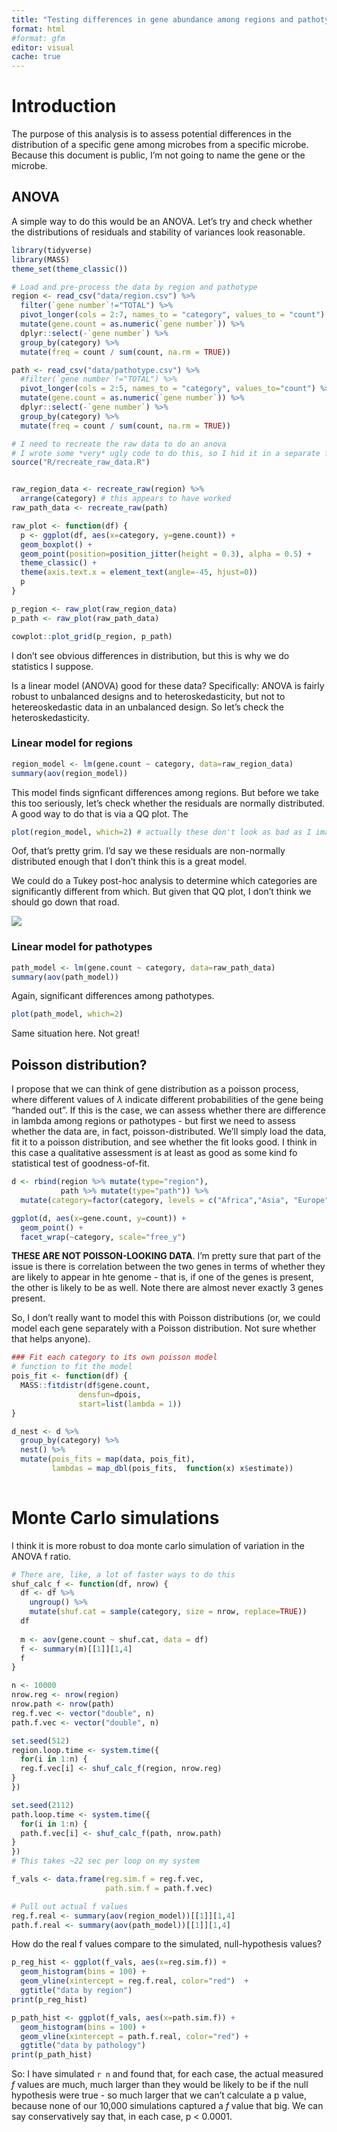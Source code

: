 ```yaml
---
title: "Testing differences in gene abundance among regions and pathotypes"
format: html
#format: gfm
editor: visual
cache: true
---
```


# Introduction

The purpose of this analysis is to assess potential differences in the distribution of a specific gene among microbes from a specific microbe. Because this document is public, I'm not going to name the gene or the microbe.

## ANOVA 

A simple way to do this would be an ANOVA. Let's try and check whether the distributions of residuals and stability of variances look reasonable.

```r
library(tidyverse)
library(MASS)
theme_set(theme_classic())

# Load and pre-process the data by region and pathotype
region <- read_csv("data/region.csv") %>%
  filter(`gene number`!="TOTAL") %>%
  pivot_longer(cols = 2:7, names_to = "category", values_to = "count") %>%
  mutate(gene.count = as.numeric(`gene number`)) %>%
  dplyr::select(-`gene number`) %>%
  group_by(category) %>%
  mutate(freq = count / sum(count, na.rm = TRUE))

path <- read_csv("data/pathotype.csv") %>%
  #filter(`gene number`!="TOTAL") %>%
  pivot_longer(cols = 2:5, names_to = "category", values_to="count") %>%
  mutate(gene.count = as.numeric(`gene number`)) %>%
  dplyr::select(-`gene number`) %>%
  group_by(category) %>%
  mutate(freq = count / sum(count, na.rm = TRUE))

# I need to recreate the raw data to do an anova
# I wrote some *very* ugly code to do this, so I hid it in a separate file
source("R/recreate_raw_data.R")


raw_region_data <- recreate_raw(region) %>%
  arrange(category) # this appears to have worked
raw_path_data <- recreate_raw(path)

raw_plot <- function(df) {
  p <- ggplot(df, aes(x=category, y=gene.count)) + 
  geom_boxplot() + 
  geom_point(position=position_jitter(height = 0.3), alpha = 0.5) + 
  theme_classic() + 
  theme(axis.text.x = element_text(angle=-45, hjust=0))
  p
}

p_region <- raw_plot(raw_region_data)
p_path <- raw_plot(raw_path_data)
```
```r
cowplot::plot_grid(p_region, p_path)
```

I don't see obvious differences in distribution, but this is why we do statistics I suppose.

Is a linear model (ANOVA) good for these data? Specifically: ANOVA is fairly robust to unbalanced designs and to heteroskedasticity, but not to hetereoskedastic data in an unbalanced design. So let's check the heteroskedasticity. 

### Linear model for regions
```r
region_model <- lm(gene.count ~ category, data=raw_region_data)
summary(aov(region_model))
```
This model finds signficant differences among regions. But before we take this too seriously, let's check whether the residuals are normally distributed. A good way to do that is via a QQ plot. The 
```r
plot(region_model, which=2) # actually these don't look as bad as I imagined?
```
Oof, that's pretty grim. I'd say we these residuals are non-normally distributed enough that I don't think this is a great model. 

We could do a Tukey post-hoc analysis to determine which categories are significantly different from which. But given that QQ plot, I don't think we should go down that road.

![](https://64.media.tumblr.com/f8b7a14c2fa304a712b5f92ea14d62f9/tumblr_n41bxrhleZ1rvirvyo1_400.gif)

### Linear model for pathotypes

```r
path_model <- lm(gene.count ~ category, data=raw_path_data)
summary(aov(path_model))
```
Again, significant differences among pathotypes. 


```r
plot(path_model, which=2)
```

Same situation here. Not great! 



## Poisson distribution?

I propose that we can think of gene distribution as a poisson process, where different values of $\lambda$ indicate different probabilities of the gene being "handed out". If this is the case, we can assess whether there are difference in lambda among regions or pathotypes - but first we need to assess whether the data are, in fact, poisson-distributed. We'll simply load the data, fit it to a poisson distribution, and see whether the fit looks good. I think in this case a qualitative assessment is at least as good as some kind fo statistical test of goodness-of-fit.

```r
d <- rbind(region %>% mutate(type="region"),
           path %>% mutate(type="path")) %>%
  mutate(category=factor(category, levels = c("Africa","Asia", "Europe", "North America", "Oceania", "South America", "pa", "healthy", "intestinal disease", "urinary disease"), ordere=TRUE))

ggplot(d, aes(x=gene.count, y=count)) + 
  geom_point() + 
  facet_wrap(~category, scale="free_y")
```
**THESE ARE NOT POISSON-LOOKING DATA**. I'm pretty sure that part of the issue is there is correlation between the two genes in terms of whether they are likely to appear in hte genome - that is, if one of the genes is present, the other is likely to be as well. Note there are almost never exactly 3 genes present.

So, I don't really want to model this with Poisson distributions (or, we could model each gene separately with a Poisson distribution. Not sure whether that helps anyone). 
```r
### Fit each category to its own poisson model
# function to fit the model
pois_fit <- function(df) {
  MASS::fitdistr(df$gene.count, 
               densfun=dpois, 
               start=list(lambda = 1)) 
}

d_nest <- d %>%
  group_by(category) %>%
  nest() %>%
  mutate(pois_fits = map(data, pois_fit),
         lambdas = map_dbl(pois_fits,  function(x) x$estimate))
  
```

# Monte Carlo simulations

I think it is more robust to doa  monte carlo simulation of variation in the ANOVA f ratio. 
```r
# There are, like, a lot of faster ways to do this
shuf_calc_f <- function(df, nrow) {
  df <- df %>% 
    ungroup() %>%
    mutate(shuf.cat = sample(category, size = nrow, replace=TRUE))
  df
  
  m <- aov(gene.count ~ shuf.cat, data = df)
  f <- summary(m)[[1]][1,4]
  f
}

n <- 10000
nrow.reg <- nrow(region)
nrow.path <- nrow(path)
reg.f.vec <- vector("double", n)
path.f.vec <- vector("double", n)

set.seed(512)
region.loop.time <- system.time({
  for(i in 1:n) {
  reg.f.vec[i] <- shuf_calc_f(region, nrow.reg)
}
})

set.seed(2112)
path.loop.time <- system.time({
  for(i in 1:n) {
  path.f.vec[i] <- shuf_calc_f(path, nrow.path)
}
})
# This takes ~22 sec per loop on my system

f_vals <- data.frame(reg.sim.f = reg.f.vec,
                     path.sim.f = path.f.vec)
```

```r
# Pull out actual f values
reg.f.real <- summary(aov(region_model))[[1]][1,4]
path.f.real <- summary(aov(path_model))[[1]][1,4]
```

How do the real f values compare to the simulated, null-hypothesis values?

```r
p_reg_hist <- ggplot(f_vals, aes(x=reg.sim.f)) + 
  geom_histogram(bins = 100) + 
  geom_vline(xintercept = reg.f.real, color="red")  + 
  ggtitle("data by region")
print(p_reg_hist)
```


```r
p_path_hist <- ggplot(f_vals, aes(x=path.sim.f)) + 
  geom_histogram(bins = 100) + 
  geom_vline(xintercept = path.f.real, color="red") + 
  ggtitle("data by pathology")
print(p_path_hist)
```

So: I have simulated `r n` and found that, for each case, the actual measured *f* values are much, much larger than they would be likely to be if the null hypothesis were true - so much larger that we can't calculate a p value, because none of our 10,000 simulations captured a *f* value that big. We can say conservatively say that, in each case, p < 0.0001. 

